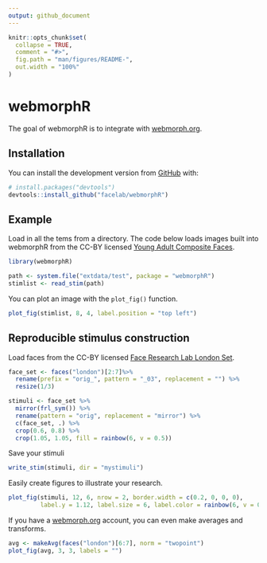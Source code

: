 ```yaml
---
output: github_document
---
```


<!-- README.md is generated from README.Rmd. Please edit that file -->

```r
knitr::opts_chunk$set(
  collapse = TRUE,
  comment = "#>",
  fig.path = "man/figures/README-",
  out.width = "100%"
)
```

# webmorphR

<!-- badges: start -->
<!-- badges: end -->

The goal of webmorphR is to integrate with [webmorph.org](https://webmorph.org).

## Installation

You can install the development version from [GitHub](https://github.com/) with:

``` r
# install.packages("devtools")
devtools::install_github("facelab/webmorphR")
```
## Example

Load in all the tems from a directory. The code below loads images built into webmorphR from the CC-BY licensed [Young Adult Composite Faces](https://doi.org/10.6084/m9.figshare.4055130.v1).

```r
library(webmorphR)

path <- system.file("extdata/test", package = "webmorphR")
stimlist <- read_stim(path)
```

You can plot an image with the `plot_fig()` function.

```r
plot_fig(stimlist, 8, 4, label.position = "top left")
```

## Reproducible stimulus construction

Load faces from the CC-BY licensed [Face Research Lab London Set](https://doi.org/10.6084/m9.figshare.5047666.v3).

```r
face_set <- faces("london")[2:7]%>%
  rename(prefix = "orig_", pattern = "_03", replacement = "") %>%
  resize(1/3)

stimuli <- face_set %>%
  mirror(frl_sym()) %>%
  rename(pattern = "orig", replacement = "mirror") %>%
  c(face_set, .) %>%
  crop(0.6, 0.8) %>%
  crop(1.05, 1.05, fill = rainbow(6, v = 0.5)) 
```

Save your stimuli

```r
write_stim(stimuli, dir = "mystimuli")
```


Easily create figures to illustrate your research.

```r
plot_fig(stimuli, 12, 6, nrow = 2, border.width = c(0.2, 0, 0, 0),
         label.y = 1.12, label.size = 6, label.color = rainbow(6, v = 0.5))
```

If you have a [webmorph.org](https://webmoprh.org){target="_blank"} account, you can even make averages and transforms.

```r
avg <- makeAvg(faces("london")[6:7], norm = "twopoint")
plot_fig(avg, 3, 3, labels = "")
```

